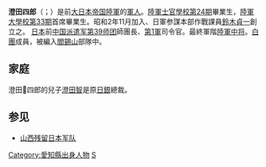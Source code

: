 {{request translation|ja| time = 2015-8-19}}
{{CJK-New-Char|27D9B}}
'''澄田{{僻字|𧶛|左貝右來}}四郎'''（{{lang-ja|すみた らいしろう}}；{{bd|1890年|10月21日|1979年|11月2日|catIdx=S澄田,𧶛四郎}}）是前[[大日本帝国陸軍|大日本帝国陸軍]]的[[軍人|軍人]]。[[陸軍士官學校_(日本)|陸軍士官學校]][[陆军士官学校毕业生列表_(日本)#24期|第24期]]畢業生，[[陸軍大學校|陸軍大學校]][[陸軍大學校#33期_(大正10年畢)|第33期]]首席畢業生。昭和2年11月加入、日軍参謀本部作戰課員[[鈴木貞一|鈴木貞一]]創立之{{link-ja|木曜会|木曜会 (日本陸軍)}}。
[[日本|日本]]前[[中国派遣军|中国派遣军]][[第39师团_(日本陆军)|第39师团]]師團長、[[第1軍_(日本陸軍)|第1軍]]司令官。最終軍階[[陸軍中将|陸軍中将]]。[[白團|白團]]成員，被編入[[閻錫山|閻錫山]]部隊中。

==家庭==
澄田𧶛四郎的兒子[[澄田智|澄田智]]是原[[日銀|日銀]]總裁。

==参见==
*[[山西残留日本军队|山西残留日本军队]]

[[Category:愛知縣出身人物|Category:愛知縣出身人物]]
[[Category:日本陸軍中將|S]]